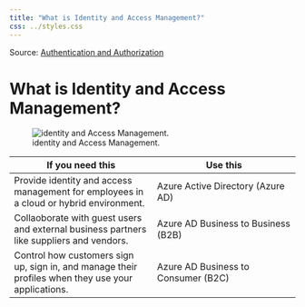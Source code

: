 ```yaml
---
title: "What is Identity and Access Management?"
css: ../styles.css
---
```


Source: [Authentication and Authorization](https://microsoftlearning.github.io/AZ-305-DesigningMicrosoftAzureInfrastructureSolutions/Instructions/CaseStudy/07-Access.html)

# What is Identity and Access Management?

![identity and Access Management.](../images/identity-and-access-management.png)

|If you need this|Use this|
|--|--|
|Provide identity and access management for employees in a cloud or hybrid environment.|Azure Active Directory (Azure AD)|
|Collaoborate with guest users and external business partners like suppliers and vendors.|Azure AD Business to Business (B2B)|
|Control how customers sign up, sign in, and manage their profiles when they use your applications.|Azure AD Business to Consumer (B2C)|
